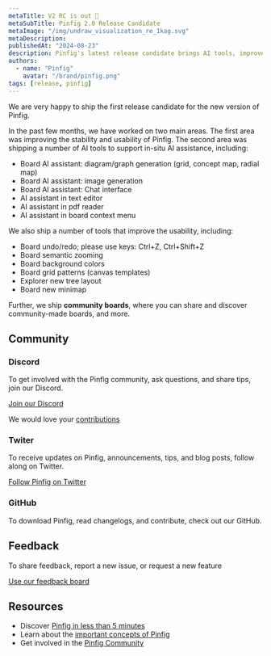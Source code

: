 ```yaml
---
metaTitle: V2 RC is out 🎉
metaSubTitle: Pinfig 2.0 Release Candidate
metaImage: "/img/undraw_visualization_re_1kag.svg"
metaDescription:
publishedAt: "2024-08-23"
description: Pinfig's latest release candidate brings AI tools, improved stability, and exciting features like community boards!
authors:
  - name: "Pinfig"
    avatar: "/brand/pinfig.png"
tags: [release, pinfig]
---
```


We are very happy to ship the first release candidate for the new version of Pinfig.

In the past few months, we have worked on two main areas.
The first area was improving the stability and usability of Pinfig.
The second area was shipping a number of AI tools to support in-situ AI assistance, including:

- Board AI assistant: diagram/graph generation (grid, concept map, radial map)
- Board AI assistant: image generation
- Board AI assistant: Chat interface
- AI assistant in text editor
- AI assistant in pdf reader
- AI assistant in board context menu

We also ship a number of tools that improve the usability, including:

- Board undo/redo; please use keys: Ctrl+Z, Ctrl+Shift+Z
- Board semantic zooming
- Board background colors
- Board grid patterns (canvas templates)
- Explorer new tree layout
- Board new minimap

Further, we ship **community boards**, where you can share and discover community-made boards, and more.

## Community

### Discord

To get involved with the Pinfig community, ask questions, and share tips, join our Discord.

[Join our Discord](https://discord.gg/pdvnNEfKyP)

We would love your [contributions](/community/overview/contributing)

### Twiter

To receive updates on Pinfig, announcements, tips, and blog posts, follow along on Twitter.

[Follow Pinfig on Twitter](https://twitter.com/pinfignote)

### GitHub

To download Pinfig, read changelogs, and contribute, check out our GitHub.

## Feedback

To share feedback, report a new issue, or request a new feature

[Use our feedback board](/feedback/)

## Resources

- Discover [Pinfig in less than 5 minutes](/docs/overview/getting-started)
- Learn about the [important concepts of Pinfig](/docs/essentials/overview)
- Get involved in the [Pinfig Community](/community/overview/support)
